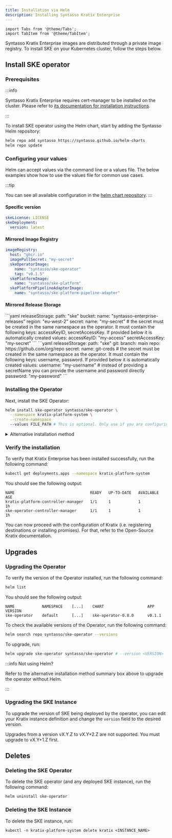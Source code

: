 ```yaml
---
title: Installation via Helm
description: Installing Syntasso Kratix Enterprise
---
```


```mdx-code-block
import Tabs from '@theme/Tabs';
import TabItem from '@theme/TabItem';
```

Syntasso Kratix Enterprise images are distributed through a private image registry. To
install SKE on your Kubernetes cluster, follow the steps below.

## Install SKE operator

### Prerequisites

:::info

Syntasso Kratix Enterprise requires cert-manager to be installed on the cluster. Please
refer to [its documentation for installation instructions](https://cert-manager.io/).

:::

To install SKE operator using the Helm chart, start by adding the Syntasso Helm
repository:

```bash
helm repo add syntasso https://syntasso.github.io/helm-charts
helm repo update
```

### Configuring your values

Helm can accept values via the command line or a values file. The below examples
show how to use the values file for common use cases.

:::tip

You can see all available configuration in the
[helm chart repository](https://github.com/syntasso/helm-charts/blob/main/ske-operator/values.yaml).
:::

#### Specific version

```yaml
skeLicense: LICENSE
skeDeployment:
  version: latest
```

#### Mirrored Image Registry

```yaml
imageRegistry:
  host: "ghcr.io"
  imagePullSecret: "my-secret"
  skeOperatorImage:
    name: "syntasso/ske-operator"
    tag: "v0.1.5"
  skePlatformImage:
    name: "syntasso/ske-platform"
  skePlatformPipelineAdapterImage:
    name: "syntasso/ske-platform-pipeline-adapter"
```

#### Mirrored Release Storage
  
  <Tabs className="boxedTabs" groupId="stateStore">
    <TabItem value="bucket" label="Mirroring from Bucket">
    ```yaml
    releaseStorage:
      path: "ske"
      bucket:
        name: "syntasso-enterprise-releases"
        region: "eu-west-2"
          secret:
            name: "my-secret" # the secret must be created in the same namespace as the operator. It must contain the following keys: accessKeyID, secretAccessKey. If provided below it is automatically created
            values:
              accessKeyID: "my-access"
              secretAccessKey: "my-secret"
    ```
    </TabItem>
    <TabItem value="git" label="Mirroring from Git Repo">
    ```yaml
    releaseStorage:
      path: "ske"
      git:
        branch: main
        repo: https://github.com/org/repo
        secret:
          name: git-creds # the secret must be created in the same namespace as the operator. It must contain the following keys: username, password. If provided below it is automatically created
          values:
            username: "my-username" # instead of providing a secretName you can provide the username and password directly
            password: "my-password"
    ```
    </TabItem>
  </Tabs>

### Installing the Operator

Next, install the SKE Operator:

```bash
helm install ske-operator syntasso/ske-operator \
  --namespace kratix-platform-system \
  --create-namespace
  --values FILE_PATH # This is optional. Only use if you are configuring custom values.
```

<details>
<summary>Alternative installation method</summary>

If you prefer not to use Helm, you can install the SKE operator by applying the
manifests directly.

First, create the namespace where the SKE operator will be installed:

```bash
kubectl create namespace kratix-platform-system
```

Then, create a secret with your license token:

```
kubectl create secret docker-registry syntasso-registry \
  --namespace=kratix-platform-system \
  --docker-server=ghcr.io \
  --docker-username=syntasso-pkg \
  --docker-password=<YOUR TOKEN>
```

The manifests are available in the [Syntasso Releases
Page](http://syntasso-enterprise-releases.s3-website.eu-west-2.amazonaws.com/#ske-operator/).
Find the latest release and apply it with `kubectl`:

```bash
kubectl apply -f http://s3.eu-west-2.amazonaws.com/syntasso-enterprise-releases/ske-operator/<VERSION>/ske-operator-distribution.yaml
```

With the Operator in place, you can now install Kratix Enterprise by creating a
'Kratix' instance. Below is an example 'Kratix' instance definition:

```yaml
apiVersion: platform.syntasso.io/v1alpha1
kind: Kratix
metadata:
  name: kratix-example
spec:
  releaseStorage:
    name: # name of the bucket containing Kratix Enterprise releases; optional
    region: # region of the bucket; optional
    path: # subpath within the bucket; optional
  version: # version of Kratix Enterprise to install; default to the latest release found in release bucket
```

You can save the 'Kratix' instance definition to a local file and apply with kubectl.
SKE operator will then install Kratix Enterprise and its necessary configurations.

By default, when `spec.releaseStorage` is not set, SKE operator will use the Syntasso Enterprise releases bucket.

:::note
'Kratix' is a cluster scoped and singleton resource.

Only one instance of Kratix can be installed in a cluster.
:::

</details>

### Verify the installation

To verify that Kratix Enterprise has been installed successfully, run the following command:

```bash
kubectl get deployments.apps --namespace kratix-platform-system
```

You should see the following output:

```shell-session
NAME                                 READY   UP-TO-DATE   AVAILABLE   AGE
kratix-platform-controller-manager   1/1     1            1           1h
ske-operator-controller-manager      1/1     1            1           1h
```

You can now proceed with the configuration of Kratix (i.e. registering destinations or
installing promises). For that, refer to the Open-Source Kratix documentation.


## Upgrades

### Upgrading the Operator

To verify the version of the Operator installed, run the following command:

```bash
helm list
```

You should see the following output:

```shell-session
NAME            NAMESPACE    [...]    CHART                   APP VERSION
ske-operator    default      [...]    ske-operator-0.8.0      v0.1.1
```

To check the available versions of the Operator, run the following command:

```bash
helm search repo syntasso/ske-operator --versions
```

To upgrade, run:

```bash
helm upgrade ske-operator syntasso/ske-operator # --version <VERSION>
```

:::info Not using Helm?

Refer to the alternative installation method summary box above to upgrade the operator without Helm.

:::

### Upgrading the SKE Instance

To upgrade the version of SKE being deployed by the operator, you can edit your
Kratix instance definition and change the `version` field to the desired
version.

Upgrades from a version vX.Y.Z to vX.Y+2.Z are not supported. You must upgrade to
vX.Y+1.Z first.

## Deletes

### Deleting the SKE Operator

To delete the SKE operator (and any deployed SKE instance), run the following command:

```bash
helm uninstall ske-operator
```

### Deleting the SKE Instance

To delete the SKE instance, run:

```
kubectl -n kratix-platform-system delete kratix <INSTANCE_NAME>
```
